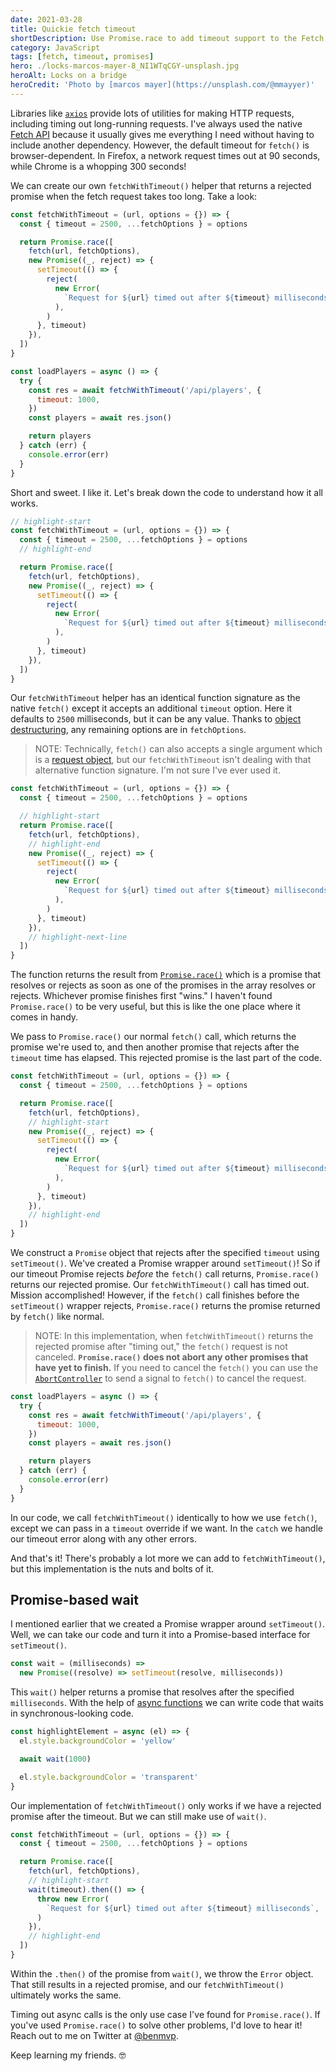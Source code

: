 ```yaml
---
date: 2021-03-28
title: Quickie fetch timeout
shortDescription: Use Promise.race to add timeout support to the Fetch API
category: JavaScript
tags: [fetch, timeout, promises]
hero: ./locks-marcos-mayer-8_NI1WTqCGY-unsplash.jpg
heroAlt: Locks on a bridge
heroCredit: 'Photo by [marcos mayer](https://unsplash.com/@mmayyer)'
---
```


Libraries like [`axios`](https://github.com/axios/axios) provide lots of utilities for making HTTP requests, including timing out long-running requests. I've always used the native [Fetch API](https://developer.mozilla.org/en-US/docs/Web/API/Fetch_API) because it usually gives me everything I need without having to include another dependency. However, the default timeout for `fetch()` is browser-dependent. In Firefox, a network request times out at 90 seconds, while Chrome is a whopping 300 seconds!

We can create our own `fetchWithTimeout()` helper that returns a rejected promise when the fetch request takes too long. Take a look:

```js
const fetchWithTimeout = (url, options = {}) => {
  const { timeout = 2500, ...fetchOptions } = options

  return Promise.race([
    fetch(url, fetchOptions),
    new Promise((_, reject) => {
      setTimeout(() => {
        reject(
          new Error(
            `Request for ${url} timed out after ${timeout} milliseconds`,
          ),
        )
      }, timeout)
    }),
  ])
}

const loadPlayers = async () => {
  try {
    const res = await fetchWithTimeout('/api/players', {
      timeout: 1000,
    })
    const players = await res.json()

    return players
  } catch (err) {
    console.error(err)
  }
}
```

Short and sweet. I like it. Let's break down the code to understand how it all works.

```js
// highlight-start
const fetchWithTimeout = (url, options = {}) => {
  const { timeout = 2500, ...fetchOptions } = options
  // highlight-end

  return Promise.race([
    fetch(url, fetchOptions),
    new Promise((_, reject) => {
      setTimeout(() => {
        reject(
          new Error(
            `Request for ${url} timed out after ${timeout} milliseconds`,
          ),
        )
      }, timeout)
    }),
  ])
}
```

Our `fetchWithTimeout` helper has an identical function signature as the native `fetch()` except it accepts an additional `timeout` option. Here it defaults to `2500` milliseconds, but it can be any value. Thanks to [object destructuring](https://developer.mozilla.org/en-US/docs/Web/JavaScript/Reference/Operators/Destructuring_assignment#object_destructuring), any remaining options are in `fetchOptions`.

> NOTE: Technically, `fetch()` can also accepts a single argument which is a [request object](https://developer.mozilla.org/en-US/docs/Web/API/Fetch_API/Using_Fetch#supplying_your_own_request_object), but our `fetchWithTimeout` isn't dealing with that alternative function signature. I'm not sure I've ever used it.

```js
const fetchWithTimeout = (url, options = {}) => {
  const { timeout = 2500, ...fetchOptions } = options

  // highlight-start
  return Promise.race([
    fetch(url, fetchOptions),
    // highlight-end
    new Promise((_, reject) => {
      setTimeout(() => {
        reject(
          new Error(
            `Request for ${url} timed out after ${timeout} milliseconds`,
          ),
        )
      }, timeout)
    }),
    // highlight-next-line
  ])
}
```

The function returns the result from [`Promise.race()`](https://developer.mozilla.org/en-US/docs/Web/JavaScript/Reference/Global_Objects/Promise/race) which is a promise that resolves or rejects as soon as one of the promises in the array resolves or rejects. Whichever promise finishes first "wins." I haven't found `Promise.race()` to be very useful, but this is like the one place where it comes in handy.

We pass to `Promise.race()` our normal `fetch()` call, which returns the promise we're used to, and then another promise that rejects after the `timeout` time has elapsed. This rejected promise is the last part of the code.

```js
const fetchWithTimeout = (url, options = {}) => {
  const { timeout = 2500, ...fetchOptions } = options

  return Promise.race([
    fetch(url, fetchOptions),
    // highlight-start
    new Promise((_, reject) => {
      setTimeout(() => {
        reject(
          new Error(
            `Request for ${url} timed out after ${timeout} milliseconds`,
          ),
        )
      }, timeout)
    }),
    // highlight-end
  ])
}
```

We construct a `Promise` object that rejects after the specified `timeout` using `setTimeout()`. We've created a Promise wrapper around `setTimeout()`! So if our timeout Promise rejects _before_ the `fetch()` call returns, `Promise.race()` returns our rejected promise. Our `fetchWithTimeout()` call has timed out. Mission accomplished! However, if the `fetch()` call finishes before the `setTimeout()` wrapper rejects, `Promise.race()` returns the promise returned by `fetch()` like normal.

> NOTE: In this implementation, when `fetchWithTimeout()` returns the rejected promise after "timing out," the `fetch()` request is not canceled. **`Promise.race()` does not abort any other promises that have yet to finish.** If you need to cancel the `fetch()` you can use the [`AbortController`](https://developer.mozilla.org/en-US/docs/Web/API/AbortController) to send a signal to `fetch()` to cancel the request.

```js
const loadPlayers = async () => {
  try {
    const res = await fetchWithTimeout('/api/players', {
      timeout: 1000,
    })
    const players = await res.json()

    return players
  } catch (err) {
    console.error(err)
  }
}
```

In our code, we call `fetchWithTimeout()` identically to how we use `fetch()`, except we can pass in a `timeout` override if we want. In the `catch` we handle our timeout error along with any other errors.

And that's it! There's probably a lot more we can add to `fetchWithTimeout()`, but this implementation is the nuts and bolts of it.

## Promise-based wait

I mentioned earlier that we created a Promise wrapper around `setTimeout()`. Well, we can take our code and turn it into a Promise-based interface for `setTimeout()`.

```js
const wait = (milliseconds) =>
  new Promise((resolve) => setTimeout(resolve, milliseconds))
```

This `wait()` helper returns a promise that resolves after the specified `milliseconds`. With the help of [async functions](https://developer.mozilla.org/en-US/docs/Web/JavaScript/Reference/Statements/async_function) we can write code that waits in synchronous-looking code.

```js
const highlightElement = async (el) => {
  el.style.backgroundColor = 'yellow'

  await wait(1000)

  el.style.backgroundColor = 'transparent'
}
```

Our implementation of `fetchWithTimeout()` only works if we have a rejected promise after the timeout. But we can still make use of `wait()`.

```js
const fetchWithTimeout = (url, options = {}) => {
  const { timeout = 2500, ...fetchOptions } = options

  return Promise.race([
    fetch(url, fetchOptions),
    // highlight-start
    wait(timeout).then(() => {
      throw new Error(
        `Request for ${url} timed out after ${timeout} milliseconds`,
      )
    }),
    // highlight-end
  ])
}
```

Within the `.then()` of the promise from `wait()`, we throw the `Error` object. That still results in a rejected promise, and our `fetchWithTimeout()` ultimately works the same.

Timing out async calls is the only use case I've found for `Promise.race()`. If you've used `Promise.race()` to solve other problems, I'd love to hear it! Reach out to me on Twitter at [@benmvp](https://twitter.com/benmvp).

Keep learning my friends. 🤓
